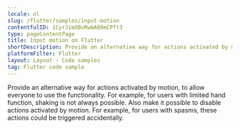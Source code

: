 ```yaml
---
locale: nl
slug: /flutter/samples/input-motion
contentfulID: 1CyrJimXBvRwmA89mCPft3
type: pageContentPage
title: Input motion on Flutter
shortDescription: Provide an alternative way for actions activated by motion, to allow everyone to use the functionality.
platformFilter: Flutter
layout: Layout - Code samples
tag: Flutter code sample
---
```


Provide an alternative way for actions activated by motion, to allow everyone to use the functionality. For example, for users with limited hand function, shaking is not always possible. Also make it possible to disable actions activated by motion. For example, for users with spasms, these actions could be triggered accidentally.

<CodeSample id="input-motion" locale="nl" platform="flutter"/>
